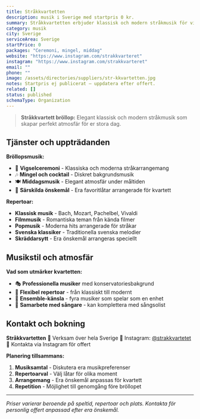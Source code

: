 ```yaml
---
title: Stråkkvartetten
description: musik i Sverige med startpris 0 kr.
summary: Stråkkvartetten erbjuder klassisk och modern stråkmusik för vigsel och middag.
category: musik
city: Sverige
serviceArea: Sverige
startPrice: 0
packages: "Ceremoni, mingel, middag"
website: "https://www.instagram.com/strakkvarteret"
instagram: "https://www.instagram.com/strakkvarteret"
email: ""
phone: ""
image: /assets/directories/suppliers/str-kkvartetten.jpg
notes: Startpris ej publicerat – uppdatera efter offert.
related: []
status: published
schemaType: Organization
---
```


> **Stråkkvartett bröllop:** Elegant klassisk och modern stråkmusik som skapar perfekt atmosfär för er stora dag.

## Tjänster och uppträdanden

**Bröllopsmusik:**

- 🎻 **Vigselceremoni** - Klassiska och moderna stråkarrangemang
- 🎶 **Mingel och cocktail** - Diskret bakgrundsmusik
- 🍽️ **Middagsmusik** - Elegant atmosfär under måltiden
- 🌹 **Särskilda önskemål** - Era favoritlåtar arrangerade för kvartett

**Repertoar:**

- **Klassisk musik** - Bach, Mozart, Pachelbel, Vivaldi
- **Filmmusik** - Romantiska teman från kända filmer
- **Popmusik** - Moderna hits arrangerade för stråkar
- **Svenska klassiker** - Traditionella svenska melodier
- **Skräddarsytt** - Era önskemål arrangeras speciellt

## Musikstil och atmosfär

**Vad som utmärker kvartetten:**

- 🎭 **Professionella musiker** med konservatoriesbakgrund
- 🎵 **Flexibel repertoar** - från klassiskt till modernt
- 👥 **Ensemble-känsla** - fyra musiker som spelar som en enhet
- 🎤 **Samarbete med sångare** - kan komplettera med sångsolist

## Kontakt och bokning

**Stråkkvartetten**
📍 Verksam över hela Sverige
📱 Instagram: [@strakkvartetet](https://www.instagram.com/strakkvarteret)
💌 Kontakta via Instagram för offert

**Planering tillsammans:**

1. **Musiksamtal** - Diskutera era musikpreferenser
2. **Repertoarval** - Välj låtar för olika moment
3. **Arrangemang** - Era önskemål anpassas för kvartett
4. **Repetition** - Möjlighet till genomgång före bröllopet

---

_Priser varierar beroende på speltid, repertoar och plats. Kontakta för personlig offert anpassad efter era önskemål._
